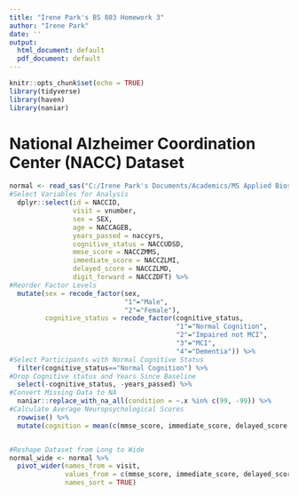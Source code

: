 ---
title: "Irene Park's BS 803 Homework 3"
author: "Irene Park"
date: ''
output:
  html_document: default
  pdf_document: default
---

```{r setup, include=FALSE}
knitr::opts_chunk$set(echo = TRUE)
library(tidyverse)
library(haven)
library(naniar)
```



# National Alzheimer Coordination Center (NACC) Dataset
```{r}
normal <- read_sas("C:/Irene Park's Documents/Academics/MS Applied Biostatistics/BS 803 - Statistical Programming for Biostatisticians/Class 1 - Reshaping Data/Homework 1/exercise1.sas7bdat") %>% 
#Select Variables for Analysis
  dplyr::select(id = NACCID, 
                visit = vnumber, 
                sex = SEX, 
                age = NACCAGEB,
                years_passed = naccyrs,
                cognitive_status = NACCUDSD, 
                mmse_score = NACCZMMS, 
                immediate_score = NACCZLMI, 
                delayed_score = NACCZLMD, 
                digit_forward = NACCZDFT) %>%
#Reorder Factor Levels
  mutate(sex = recode_factor(sex, 
                             "1"="Male",
                             "2"="Female"), 
         cognitive_status = recode_factor(cognitive_status, 
                                          "1"="Normal Cognition",
                                          "2"="Impaired not MCI",
                                          "3"="MCI",
                                          "4"="Dementia")) %>%
#Select Participants with Normal Cognitive Status   
  filter(cognitive_status=="Normal Cognition") %>%
#Drop Cognitive status and Years Since Baseline
  select(-cognitive_status, -years_passed) %>% 
#Convert Missing Data to NA
  naniar::replace_with_na_all(condition = ~.x %in% c(99, -99)) %>%
#Calculate Average Neuropsychological Scores
  rowwise() %>%
  mutate(cognition = mean(c(mmse_score, immediate_score, delayed_score, digit_forward), na.rm=TRUE))


#Reshape Dataset from Long to Wide
normal_wide <- normal %>%
  pivot_wider(names_from = visit, 
              values_from = c(mmse_score, immediate_score, delayed_score, digit_forward, cognition), 
              names_sort = TRUE) 
```








